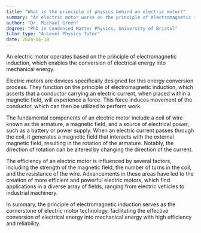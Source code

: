 ```yaml
---
title: "What is the principle of physics behind an electric motor?"
summary: "An electric motor works on the principle of electromagnetic induction, converting electrical energy into mechanical energy."
author: "Dr. Michael Green"
degree: "PhD in Condensed Matter Physics, University of Bristol"
tutor_type: "A-Level Physics Tutor"
date: 2024-06-18
---
```


An electric motor operates based on the principle of electromagnetic induction, which enables the conversion of electrical energy into mechanical energy.

Electric motors are devices specifically designed for this energy conversion process. They function on the principle of electromagnetic induction, which asserts that a conductor carrying an electric current, when placed within a magnetic field, will experience a force. This force induces movement of the conductor, which can then be utilized to perform work.

The fundamental components of an electric motor include a coil of wire known as the armature, a magnetic field, and a source of electrical power, such as a battery or power supply. When an electric current passes through the coil, it generates a magnetic field that interacts with the external magnetic field, resulting in the rotation of the armature. Notably, the direction of rotation can be altered by changing the direction of the current.

The efficiency of an electric motor is influenced by several factors, including the strength of the magnetic field, the number of turns in the coil, and the resistance of the wire. Advancements in these areas have led to the creation of more efficient and powerful electric motors, which find applications in a diverse array of fields, ranging from electric vehicles to industrial machinery.

In summary, the principle of electromagnetic induction serves as the cornerstone of electric motor technology, facilitating the effective conversion of electrical energy into mechanical energy with high efficiency and reliability.
    